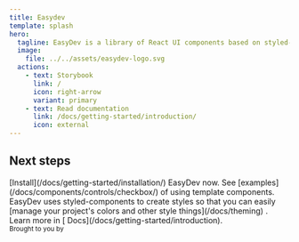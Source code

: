 ```yaml
---
title: Easydev
template: splash
hero:
  tagline: EasyDev is a library of React UI components based on styled-components made by the Aspirity team. Leveraging best practices gleaned from diverse projects, we've architected this library for code elegance and user-friendly integration. Although it is still in its pre-alpha stage, this version has a kit of core components that can effectively cover your development requirements.
  image:
    file: ../../assets/easydev-logo.svg
  actions:
    - text: Storybook
      link: /
      icon: right-arrow
      variant: primary
    - text: Read documentation
      link: /docs/getting-started/introduction/
      icon: external
---
```



## Next steps

<CardGrid stagger>
  <Card title="Installation" icon="rocket">
    [Install](/docs/getting-started/installation/) EasyDev now.
  </Card>
  <Card title="Components" icon="puzzle">
    See [examples](/docs/components/controls/checkbox/) of using template components.
  </Card>
  <Card title="Change color theme" icon="pencil">
    EasyDev uses styled-components to create styles so that you can easily [manage your project's colors and other style
    things](/docs/theming) .
  </Card>
  <Card title="Read the docs" icon="document">
    Learn more in [ Docs](/docs/getting-started/introduction).
  </Card>
</CardGrid>

<article class="about">
  <small>Brought to you by</small>
  <span class="aspirity-logo" />
</article>
